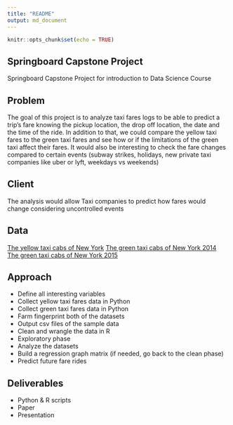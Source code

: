 ```yaml
---
title: "README"
output: md_document
---
```


```r
knitr::opts_chunk$set(echo = TRUE)
```

## Springboard Capstone Project

Springboard Capstone Project for introduction to Data Science Course

## Problem

The goal of this project is to analyze taxi fares logs to be able to predict a trip's fare knowing the pickup location, the drop off location, the date and the time of the ride. In addition to that, we could compare the yellow taxi fares to the green taxi fares and see how or if the limitations of the green taxi affect their fares. It would also be interesting to check the fare changes compared to certain events (subway strikes, holidays, new private taxi companies like uber or lyft, weekdays vs weekends)


## Client

The analysis would allow Taxi companies to predict how fares would change considering uncontrolled events

## Data

[The yellow taxi cabs of New York](https://bigquery.cloud.google.com/table/nyc-tlc:yellow.trips?pli=1)
[The green taxi cabs of New York 2014](https://bigquery.cloud.google.com/table/nyc-tlc:green.trips_2014?pli=1)
[The green taxi cabs of New York 2015](https://bigquery.cloud.google.com/table/nyc-tlc:green.trips_2015?pli=1)


## Approach

* Define all interesting variables 
* Collect yellow taxi fares data in Python
* Collect green taxi fares data in Python
* Farm fingerprint both of the datasets
* Output csv files of the sample data
* Clean and wrangle the data in R
* Exploratory phase
* Analyze the datasets
* Build a regression graph matrix (if needed, go back to the clean phase)
* Predict future fare rides


## Deliverables

* Python & R scripts
* Paper
* Presentation